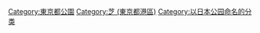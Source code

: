 [[Category:東京都公園|Category:東京都公園]]
[[Category:芝_(東京都港區)|Category:芝 (東京都港區)]]
[[Category:以日本公园命名的分类|Category:以日本公园命名的分类]]